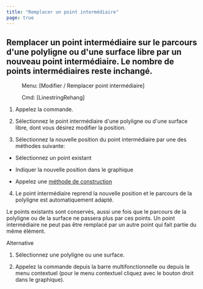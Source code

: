 ```yaml
---
title: "Remplacer un point intermédiaire"
page: true
---
```

## Remplacer un point interm&#233;diaire sur le parcours d&#39;une polyligne ou d&#39;une surface libre par un nouveau point interm&#233;diaire. Le nombre de points interm&#233;diaires reste inchang&#233;.
 <Menu> Menu: [Modifier / Remplacer point intermédiaire] </Menu> 
 <Menu> Cmd: [LinestringRehang] </Menu> 


1. Appelez la commande.

2. S&#233;lectionnez le point interm&#233;diaire d&#39;une polyligne ou d&#39;une surface libre, dont vous d&#233;sirez modifier la position.

3. S&#233;lectionnez la nouvelle position du point interm&#233;diaire par une des m&#233;thodes suivante:

- S&#233;lectionnez un point existant

- Indiquer la nouvelle position dans le graphique

- Appelez une 
[m&#233;thode de construction](../konstruktion/allgemein)



4. Le point interm&#233;diaire reprend la nouvelle position et le parcours de la polyligne est automatiquement adapt&#233;. 




<Success>
Le points existants sont conserv&#233;s, aussi une fois que le parcours de la polyligne ou de la surface ne passera plus par ces points.
</Success>
 
<Success>
Un point interm&#233;diaire ne peut pas &#234;tre remplac&#233; par un autre point qui fait partie du m&#234;me &#233;l&#233;ment.
</Success>
 

Alternative


1. S&#233;lectionnez une polyligne ou une surface.

2. Appelez la commande depuis la barre multifonctionnelle ou depuis le menu contextuel (pour le menu contextuel cliquez avec le bouton droit dans le graphique).




